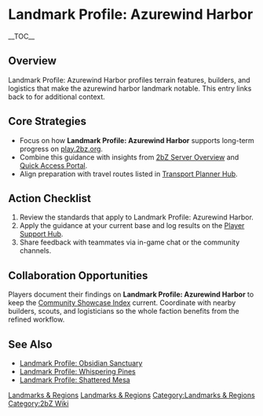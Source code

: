 {{Short description|Landmark Profile: Azurewind Harbor profiles terrain features, builders, and logistics that make the azurewind harbor landmark notable}}
= Landmark Profile: Azurewind Harbor =
{{2bZ Navbox}}
__TOC__

== Overview ==
Landmark Profile: Azurewind Harbor profiles terrain features, builders, and logistics that
make the azurewind harbor landmark notable. This entry links back to [[Category:Landmarks
& Regions|Landmarks & Regions]] for additional context.

== Core Strategies ==
* Focus on how '''Landmark Profile: Azurewind Harbor''' supports long-term progress on [[play.2bz.org]].
* Combine this guidance with insights from [[2bZ Server Overview]] and [[Quick Access Portal]].
* Align preparation with travel routes listed in [[Transport Planner Hub]].

== Action Checklist ==
# Review the [[Category:Landmarks & Regions|Landmarks & Regions]] standards that apply to Landmark Profile: Azurewind Harbor.
# Apply the guidance at your current base and log results on the [[Player Support Hub]].
# Share feedback with teammates via in-game chat or the community channels.

== Collaboration Opportunities ==
Players document their findings on '''Landmark Profile: Azurewind Harbor''' to keep the
[[Community Showcase Index]] current. Coordinate with nearby builders, scouts, and
logisticians so the whole faction benefits from the refined workflow.

== See Also ==
* [[Landmark Profile: Obsidian Sanctuary]]
* [[Landmark Profile: Whispering Pines]]
* [[Landmark Profile: Shattered Mesa]]

[[Category:Landmarks & Regions]]
[[Category:2bZ Wiki]]
